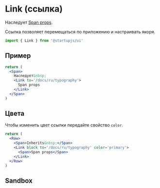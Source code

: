 
# Link (ссылка)

Наследует [Span props](/docs/ru/typography).

Ссылка позволяет перемещаться по приложению и настраивать якоря.

```jsx
import { Link } from '@startupjs/ui'
```

## Пример

```jsx example
return (
  <Span>
    Наследует&nbsp;
    <Link to='/docs/ru/typography'>
      Span props
    </Link>
  </Span>
)
```

## Цвета

Чтобы изменить цвет ссылки передайте свойство `color`.

```jsx example
return (
  <Row>
    <Span>Inherits&nbsp;</Span>
    <Link block to='/docs/ru/typography' color='primary'>
      <Span>Span props</Span>
    </Link>
  </Row>
)
```

## Sandbox

<Sandbox Component={Link} />
